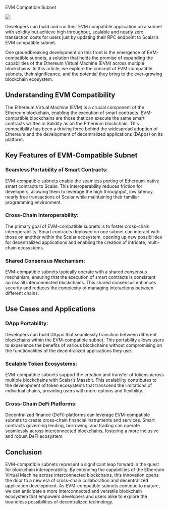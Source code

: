 EVM Compatible Subnet

![](/docs/introduction/evm_compatible_subnet.png)

Developers can build and run their EVM compatible application on a subnet with solidity but achieve high throughput, scalable and nearly zero transaction costs for users just by updating their RPC endpoint to Scalar’s EVM compatible subnet.

One groundbreaking development on this front is the emergence of EVM-compatible subnets, a solution that holds the promise of expanding the capabilities of the Ethereum Virtual Machine (EVM) across multiple blockchains. In this article, we explore the concept of EVM-compatible subnets, their significance, and the potential they bring to the ever-growing blockchain ecosystem.

## Understanding EVM Compatibility

The Ethereum Virtual Machine (EVM) is a crucial component of the Ethereum blockchain, enabling the execution of smart contracts. EVM-compatible blockchains are those that can execute the same smart contracts written in Solidity as on the Ethereum blockchain. This compatibility has been a driving force behind the widespread adoption of Ethereum and the development of decentralized applications (DApps) on its platform.

## Key Features of EVM-Compatible Subnet

### Seamless Portability of Smart Contracts:

EVM-compatible subnets enable the seamless porting of Ethereum-native smart contracts to Scalar. This interoperability reduces friction for developers, allowing them to leverage the high throughput, low latency, nearly free transactions of Scalar while maintaining their familiar programming environment.

### Cross-Chain Interoperability:

The primary goal of EVM-compatible subnets is to foster cross-chain interoperability. Smart contracts deployed on one subnet can interact with those on another within the Scalar ecosystem, opening up new possibilities for decentralized applications and enabling the creation of intricate, multi-chain ecosystems.

### Shared Consensus Mechanism:

EVM-compatible subnets typically operate with a shared consensus mechanism, ensuring that the execution of smart contracts is consistent across all interconnected blockchains. This shared consensus enhances security and reduces the complexity of managing interactions between different chains.

## Use Cases and Applications

### DApp Portability:

Developers can build DApps that seamlessly transition between different blockchains within the EVM-compatible subnet. This portability allows users to experience the benefits of various blockchains without compromising on the functionalities of the decentralized applications they use.

### Scalable Token Ecosystems:

EVM-compatible subnets support the creation and transfer of tokens across multiple blockchains with Scalar’s Massbit. This scalability contributes to the development of token ecosystems that transcend the limitations of individual chains, providing users with more options and flexibility.

### Cross-Chain DeFi Platforms:

Decentralized finance (DeFi) platforms can leverage EVM-compatible subnets to create cross-chain financial instruments and services. Smart contracts governing lending, borrowing, and trading can operate seamlessly across interconnected blockchains, fostering a more inclusive and robust DeFi ecosystem.

## Conclusion

EVM-compatible subnets represent a significant leap forward in the quest for blockchain interoperability. By extending the capabilities of the Ethereum Virtual Machine across interconnected blockchains, this innovation opens the door to a new era of cross-chain collaboration and decentralized application development. As EVM-compatible subnets continue to mature, we can anticipate a more interconnected and versatile blockchain ecosystem that empowers developers and users alike to explore the boundless possibilities of decentralized technology.
